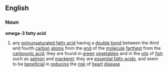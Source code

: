 ==English==
===Noun===
{{wikipedia}}
'''omega-3 fatty acid'''
#{{chemistry}} any [[polyunsaturated fatty acid]] having a [[double bond]] between the third and fourth [[carbon]] [[atom]]s from the [[end]] of the [[molecule]] [[farthest]] from the [[carboxylic acid]]; they are found in [[green]] [[vegetable]]s and in the [[oil]]s of [[fish]] such as [[salmon]] and [[mackerel]]; they are [[essential fatty acid]]s, and seem to be [[beneficial]] in [[reducing]] the [[risk]] of [[heart]] [[disease]]